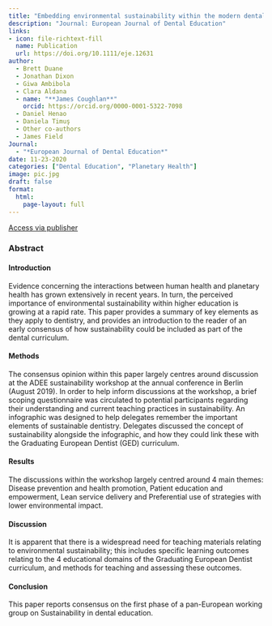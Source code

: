 ```yaml
---
title: "Embedding environmental sustainability within the modern dental curriculum— Exploring current practice and developing a shared understanding"
description: "Journal: European Journal of Dental Education"
links:
- icon: file-richtext-fill
  name: Publication
  url: https://doi.org/10.1111/eje.12631
author: 
  - Brett Duane
  - Jonathan Dixon
  - Giwa Ambibola
  - Clara Aldana
  - name: "**James Coughlan**"
    orcid: https://orcid.org/0000-0001-5322-7098
  - Daniel Henao
  - Daniela Timuş
  - Other co-authors
  - James Field
Journal: 
  - "*European Journal of Dental Education*"
date: 11-23-2020
categories: ["Dental Education", "Planetary Health"]
image: pic.jpg
draft: false
format: 
  html: 
    page-layout: full
---
```


[Access via publisher](https://doi.org/10.1111/eje.12631 "Go to publisher website"){.btn .btn-outline-primary .btn role="button"}

### Abstract
#### Introduction

Evidence concerning the interactions between human health and planetary health has grown extensively in recent years. In turn, the perceived importance of environmental sustainability within higher education is growing at a rapid rate. This paper provides a summary of key elements as they apply to dentistry, and provides an introduction to the reader of an early consensus of how sustainability could be included as part of the dental curriculum.

#### Methods

The consensus opinion within this paper largely centres around discussion at the ADEE sustainability workshop at the annual conference in Berlin (August 2019). In order to help inform discussions at the workshop, a brief scoping questionnaire was circulated to potential participants regarding their understanding and current teaching practices in sustainability. An infographic was designed to help delegates remember the important elements of sustainable dentistry. Delegates discussed the concept of sustainability alongside the infographic, and how they could link these with the Graduating European Dentist (GED) curriculum.

#### Results

The discussions within the workshop largely centred around 4 main themes: Disease prevention and health promotion, Patient education and empowerment, Lean service delivery and Preferential use of strategies with lower environmental impact.

#### Discussion

It is apparent that there is a widespread need for teaching materials relating to environmental sustainability; this includes specific learning outcomes relating to the 4 educational domains of the Graduating European Dentist curriculum, and methods for teaching and assessing these outcomes.

#### Conclusion

This paper reports consensus on the first phase of a pan-European working group on Sustainability in dental education.